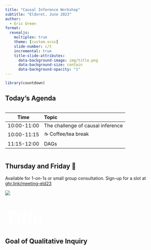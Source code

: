 ```yaml
---
title: "Causal Inference Workshop"
subtitle: "Eldoret, June 2023"
author:
  - Eric Green
format: 
  revealjs:
    multiplex: true
    theme: [custom.scss]
    slide-number: c/t
    incremental: true
    title-slide-attributes:
      data-background-image: img/title.png
      data-background-size: contain
      data-background-opacity: "1"
---
```


```r
library(countdown)
```

##  {background-image="img/FallMini2022-11.jpg"}

## Today's Agenda

::: columns
::: {.column width="90%"}
| Time        | Topic                             |
|-------------|:----------------------------------|
| 10:00-11:00 | The challenge of causal inference |
| 10:00-11:15 | ☕️ Coffee/tea break               |
| 11:15-12:00 | DAGs                              |

:::
:::


## Thursday and Friday 🤝

Available for 1-on-1s or small group consultation. Sign-up for a slot at [ghr.link/meeting-eld23](https://ghr.link/meeting-eld23)

![](img/QR_meeting.png)

# [Title]{style="color:white; font-size:200%;"} {background="linear-gradient(0deg, #00529b, #1f9ac9)"}

## Goal of Qualitative Inquiry

